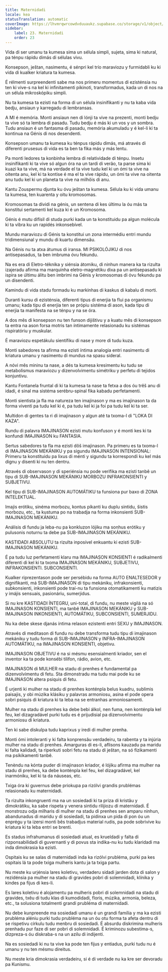 ```yaml
---
title: Maternidadi
locale: kea
statusTranslation: automatic
coverImage: https://lhvmrqwrcowdvduuaukz.supabase.co/storage/v1/object/public/strapi-uploads/small_cover-educacion-fundamental.webp-2d51a7828a2b1309555be27f7e2a61a0.webp
sidebar:
    label: 23. Maternidadi
    order: 23
---
```

Vida di ser umanu ta kumesa sima un sélula simpli, sujeta, sima ki natural, pa ténpu rápidu dimás di sélulas vivu.

Konsepson, ještan, nasimentu, é sénpri kel trío maraviozu y furmidabli ku ki vida di kualker kriatura ta kumesa.

É rélmenti surpreendenti sabe ma nos primeru momentus di ezisténsia nu ten ki vive-s na kel ki infinitamenti pikinoti, transformadus, kada un di nos na un sélula mikroskópiku simpli.

Nu ta kumesa ta ezisti na forma di un sélula insinifikanti y nu ta kaba vida bedju, ansiaun y karregadu di lembransas.

A MI é memória. Monti ansiaun nen di lónji ta vive na prezenti, monti bedju ta vive só ta lembra di pasadu. Tudu bedju é más ki un vos y un sombra. Tudu ansiaun é un fantasma di pasadu, memória akumuladu y é kel-li ki ta kontinua na Génis di nos desendenti.

Konsepson umanu ta kumesa ku ténpus rápidu dimás, má através di diferenti prusesus di vida es ta ben ta fika más y más lentu.

Pa monti ledores ta konbinha lembra di relatividade di ténpu. Insetu insinifikanti ki ta vive só algun óra na un tardi di verão, ta parse sima ki kuazi ka ta vive, má na verdade el ta vive tudu kel ki un ómi ta vive na oitenta anu, kel ki ta kontise é ma el ta vive rápidu, un ómi ta vive na oitenta anu tudu kel ki un planeta ta vive na milhõis di anu.

Kantu Zouspermu djunta ku óvu ještan ta kumesa. Sélula ku ki vida umanu ta kumesa, ten kuarenta y oitu kromosomas.

Kromosomas ta dividi na génis, un sentena di kes últimu la óu más ta konstitui sertamenti kel kuza ki é un Kromosoma.

Génis é mutu difísil di studa purki kada un ta konstituidu pa algun molécula ki ta vibra ku un rapidés inkonsebível.

Mundu maraviozu di Génis ta konstitui un zona intermédiu entri mundu tridimensiunal y mundu di kuartu dimensãu.

Na Génis nu ta atxa átumus di iransa. MI PSIKOLÓJIKU di nos antisepasadus, ta ben imbruma óvu fekundu.

Na es era di Eletro-téknika y siénsia átomiku, di ninhun manera ka ta rizulta izajeradu afirma ma marquinha eletro-magnétiku dixa pa un antisepasadu ki ispira se últimu álitu ben imbrimi na Génis y kromosomas di óvu fekundu pa un disendenti.

Kamindu di vida stadu formadu ku markinhas di kaskus di kabalu di morti.

Duranti kursu di ezisténsia, diferenti tipus di enerjia ta flui pa organismu umanu; kada tipu di enerjia ten se própiu sistéma di ason, kada tipu di enerjia ta manifesta na se ténpu y na se óra.

A dos mês di konsepson nu ten funson dijištivu y a kuatu mês di konsepson ta entra na ason forsa motris tan íntimamente relasionadu ku sistémas rispiratóriu y muskular.

É maraviozu espetákulu sientífiku di nase y more di tudu kuza.

Monti sabedores ta afirma ma ezisti íntima analogia entri nasimentu di kriatura umanu y nasimentu di mundus na spasu sideral.

A nóvi mês mininu ta nase, a dés ta kumesa kresimentu ku tudu se metabolismus maraviozu y dizenvolvimentu simétriku y perfetu di tejidos konjuntivu.

Kantu Fontanela fruntal di ki ta kumesa ta nase ta fetxa a dos óu trêš anu di idadi, é sinal ma sistéma serébru-spinal fika kabadu perfetamenti.

Monti sientista ja fla ma natureza ten imajinason y ma es imajinason ta da forma viventi pa tudu kel ki é, pa tudu kel ki ja foi pa tudu kel ki ta ser.

Multidon di gentes ta ri di imajinason y algun até ta txoma-l di "LOKA DI KAZA".

Rundu di palavra IMAJINASON ezisti mutu konfuson y é monti kes ki ta konfundi IMAJINASON ku FANTASIA.

Sertus sabedores ta fla ma ezisti dôš imajinason. Pa primeru es ta txoma-l di IMAJINASON MEKÁNIKU y pa sigundu IMAJINASON INTENSIONAL: Primeru ta konstituidu pa lixus di ménti y sigundu ta korrespondi ku kel más dignu y disenti ki nu ten dentru.

Através di observason y di speriénsia nu pode verifika ma ezisti tanbê un tipu di SUB-IMAJINASON MEKÁNIKU MORBOZU INFRAKONSIENTI y SUBJETIVU.

Kel tipu di SUB-IMAJINASON AUTOMÁTIKU ta funsiona pur baxo di ZONA INTELEKTUAL.

Imajis erótiku, sinéma morbozu, kontus píkanti ku duplu sintidu, šistis morbozu, etc., ta kustuma po na trabadja na forma inkonsienti SUB-IMAJINASON MEKÁNIKU.

Análisis di fundu ja leba-nu pa konkluzon lójiku ma sonhus erótiku y pulusonis noturnu ta debe pa SUB-IMAJINASON MEKÁNIKU.

KASTIDADI ABSOLUTU ta rizulta inposível enkuantu ki ezisti SUB-IMAJINASON MEKÁNIKU.

É pa tudu luz perfetamenti klaru ma IMAJINASON KONSIENTI é radikalmenti diferenti di kel ki ta txoma IMAJINASON MEKÁNIKU, SUBJETIVU, INFRAKONSIENTI. SUBCONSIENTI.

Kualker riprezentason pode ser persébidu na forma AUTO ENALTESEDOR y dignifikanti, má SUB-IMAJINASON di tipu mekániku, infrakonsienti, subkonsienti, inkonsienti pode traí-nu ta funsiona otomatikamenti ku matizis y imájis sensuais, pasionáriu, sumerjidus.

Si nu kre KASTIDADI ÍNTEGRU, uni-total, di fundu, nu meste vigilá na só IMAJINASON KONSIENTI, ma tanbê IMAJINASON MEKÁNIKU y SUB-IMAJINASON INKONSIENTI, AUTOMÁTIKU, SUBCONSIENTI, SUMERJIDU.

Nu ka debe skese djanás íntima relason ezistenti entri SEXU y IMAJINASON.

Através di meditason di fundu nu debe transforma tudu tipu di imajinason mekániku y tudu forma di SUB-IMAJINASON y INFRA-IMAJINASON AUTOMÁTIKU, na IMAJINASON KONSIENTI, objetivu.

IMAJINASON OBJETIVU é na si mésmu esensialmenti kriador, sen el inventor ka ta pode konsébi tilifon, rádio, avion, etc.

IMAJINASON di MULHER na stadu di prenhes é fundamental pa dizenvolvimentu di fetu. Sta dimonstradu ma tudu mai pode ku se IMAJINASON altera psiquis di fetu.

É urjenti ki mulher na stadu di prenhes konténpla belus kuadru, sublimis paisajis, y obi múzika klásiku y palavras armoniosu, asina el pode opera sobri psiquis di kriatura ki ta leba na se entranhas armoniosamenti.

Mulher na stadu di prenhes ka debe bebi álkol, nen fuma, nen konténpla kel feu, kel dizagradável purki tudu es é prijudisial pa dizenvolvimentu armoniosu di kriatura.

Ten ki sabe diskulpa tudu kaprixus y iredi di mulher prenha.

Monti ómi intoleranti y ki falta konprensãu verdadeiru, ta rabenta y ta injúria mulher na stadu di prenhes. Amarguras di es-li, aflisons kauzadu pa maridu ki falta kalidadi, ta riperkuti sobri fetu na stadu di ještan, na só fízikamenti ma psíkikamenti tanbê.

Tenèndu na kónta puder di imajinason kriador, é lójiku afirma ma mulher na stadu di prenhes, ka debe konténpla kel feu, kel dizagradável, kel inarmóniku, kel ki ta da náuseas, etc.

Txiga óra ki guvernus debe priokupa pa rizólvi grandis prublémas relasionadu ku maternidadi.

Ta rizulta inkongruenti ma na un sosiedadi ki ta priza di kristãu y dimokrátiku, ka sabe rispeta y venera sintidu rilijiozu di maternidadi. É monstrozu odja milharis di mulher na stadu di prenhes sen amparu ninhun, abandunadus di maridu y di sosiedadi, ta pidinxa un pida di pon óu un enprégu y ta izersi monti bês trabadjus material rudis, pa pode sobrivive ku kriatura ki ta leba entri se brenti.

Es stadus infrahumanus di sosiedadi atual, es krueldadi y falta di rizponsabilidadi di guvernanti y di povus sta indika-nu ku tudu klaridadi ma inda dimokrasia ka ezisti.

Ospitais ku se salas di maternidadi inda ka rizólvi prubléma, purki pa kes ospitais lá ta pode txiga mulheris kantu ja ta txiga partu.

Nu meste ku urjénsia lares koletivu, verdaderu sidadi jarden dota di salon y rezidénsia pa mulher na stadu di gravides pobri di solemnidadi, klínika y kindes pa fijus di kes-li.

Es lares koletivu é alojamentu pa mulheris pobri di solemnidadi na stadu di gravides, txêu di tudu klas di kumodidadi, floris, múzika, armonia, beleza, etc., ta solusiona totalmenti grandi prubléma di maternidadi.

Nu debe kunpreende ma sosiedadi umanu é un grandi família y ma ka ezisti prubléma aléniu purki tudu prubléma na un óu otu forma ta afeta dentru di se rispetivu církulu tudu menbru di sosiedadi. É absurdu diskrimina mulheris prenhadu pur faze di ser pobri di solemnidadi. É kriminozu subestima-s, dizpreza-s óu diskraba-s na un azilu di indijenti.

Na es sosiedadi ki nu ta vive ka pode ten fijus y entiadus, purki tudu nu é umanu y nu ten mésmu direitus.

Nu meste kria dimokrasia verdadeiru, si é di verdade nu ka kre ser devoradu pa Kunismu.

